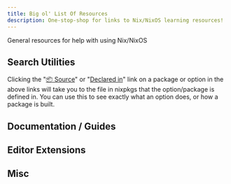 ```yaml
---
title: Big ol' List Of Resources
description: One-stop-shop for links to Nix/NixOS learning resources!
---
```



General resources for help with using Nix/NixOS

## Search Utilities

<LinkCard target="_blank" title="NixOS Option Search" description="Search for NixOS options to use in your config" href="https://search.nixos.org/options?channel=unstable" />
<LinkCard target="_blank" title="Nix Packages Search" description="Search for Nix packages to install" href="https://search.nixos.org/packages?channel=unstable&size=500" />

<Aside type="tip">
Clicking the "<u>📦 Source</u>" or "<u>Declared in</u>" link on a package or option in the above links will take you to the file in nixpkgs that the option/package is defined in. You can use this to see exactly what an option does, or how a package is built.
</Aside>

<LinkCard target="_blank" title="Home Manager Option Search" description="Search for Home Manager options to use in your config" href="https://home-manager-options.extranix.com/?release=master" />

<LinkCard target="_blank" title="SourceGraph Nix Search" description="Search other people's configs for stuff to reference" href="https://sourcegraph.com/search?q=lang:Nix+-repo:NixOS/*+-repo:nix-community/*" />
<LinkCard target="_blank" title="Noogle" description="Search available builtins and other features of Nix the language" href="https://noogle.dev/q?limit=100" />

## Documentation / Guides

<LinkCard target="_blank" title="NixOS Manual" href="https://nixos.org/manual/nixos/stable/" description="Main documentation for NixOS"/>
<LinkCard target="_blank" title="NixPkgs Manual" href="https://nixos.org/manual/nixpkgs/stable/" description="Documentation of nixpkgs"/>
<LinkCard target="_blank" title="NixOS Wiki" description="Unofficial user's wiki for NixOS" href="https://nixos.wiki/" />
<LinkCard target="_blank" title="Nix.dev Guide" description="Reference Manual for Nix" href="https://nix.dev/manual/nix/2.18/introduction" />
<LinkCard target="_blank" title="Nix Pills" description="Amazing guides on Nix and nixpkgs" href="https://nixos.org/guides/nix-pills/"/>
<LinkCard target="_blank" title="Determinate System Nix Guide" href="https://zero-to-nix.com/" description="Determinate System's Documentation For Nix"/>

## Editor Extensions

<LinkCard target="_blank" title="Nix Language for VSCode" href="https://marketplace.visualstudio.com/items?itemName=bbenoist.Nix" description="Provides syntax highlighting"/>
<LinkCard target="_blank" title="Alejandra integration for VSCode" href="https://marketplace.visualstudio.com/items?itemName=kamadorueda.alejandra" description="Integrates with the Alejandra CLI to auto-format"/>

## Misc

<LinkCard target="_blank" title="NixOS hardware" href="https://github.com/NixOS/nixos-hardware" description="Collection of configs for various hardware configurations"/>
<LinkCard target="_blank" title="Nixpkgs Issue Search" description="Issues in the nixpkgs repo, helpful for seeing if something is broken for someone else" href="https://github.com/NixOS/nixpkgs/issues?q=sort%3Aupdated-desc+is%3Aissue+is%3Aopen" />
<LinkCard target="_blank" title="My Config :)" href="https://github.com/Bwc9876/nixos-config" description="My own config that you could use for reference (and maybe star idk 😳)" /> 
